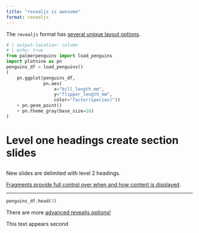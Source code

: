 ```yaml
---
title: "revealjs is awesome"
format: revealjs
---
```


The `revealjs` format has [several unique layout options](https://quarto.org/docs/presentations/revealjs/#output-location). 

```python
# | output-location: column
# | echo: true
from palmerpenguins import load_penguins
import plotnine as pn
penguins_df = load_penguins()
(
    pn.ggplot(penguins_df,
              pn.aes(
                  x="bill_length_mm",
                  y="flipper_length_mm",
                  color="factor(species)"))
    + pn.geom_point()
    + pn.theme_gray(base_size=16)
)
```

# Level one headings create section slides {background-color='lightblue'}

##

New slides are delimited with level 2 headings.

[Fragments provide full control over when and how content is displayed](https://quarto.org/docs/presentations/revealjs/advanced.html#fragments).

<hr>

::: {.fragment}

```python
penguins_df.head(3)
```

:::

::: {.fragment}
There are more [advanced revealjs options!](https://quarto.org/docs/presentations/revealjs/advanced.html)
:::

::: {.fragment}
This text appears second
:::